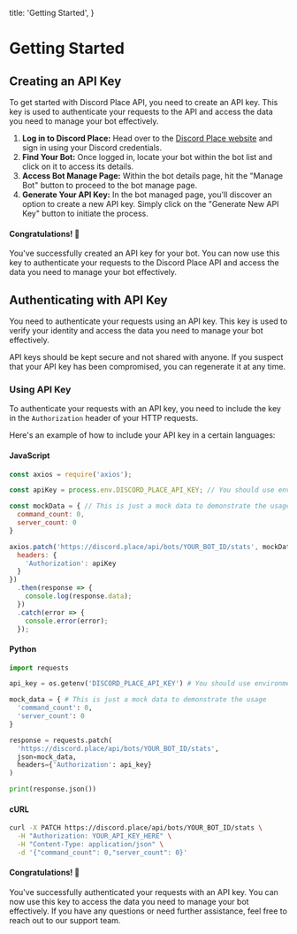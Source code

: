   title: 'Getting Started',
}

# Getting Started

## Creating an API Key

To get started with Discord Place API, you need to create an API key. This key is used to authenticate your requests to the API and access the data you need to manage your bot effectively.

1. **Log in to Discord Place:** Head over to the [Discord Place website](https://discord.place) and sign in using your Discord credentials.
2. **Find Your Bot:** Once logged in, locate your bot within the bot list and click on it to access its details.
3. **Access Bot Manage Page:** Within the bot details page, hit the "Manage Bot" button to proceed to the bot manage page.
4. **Generate Your API Key:** In the bot managed page, you'll discover an option to create a new API key. Simply click on the "Generate New API Key" button to initiate the process.

#### Congratulations! 🎉

You've successfully created an API key for your bot. You can now use this key to authenticate your requests to the Discord Place API and access the data you need to manage your bot effectively.

## Authenticating with API Key

You need to authenticate your requests using an API key. This key is used to verify your identity and access the data you need to manage your bot effectively.

API keys should be kept secure and not shared with anyone. If you suspect that your API key has been compromised, you can regenerate it at any time.

### Using API Key

To authenticate your requests with an API key, you need to include the key in the `Authorization` header of your HTTP requests.

Here's an example of how to include your API key in a certain languages:

#### JavaScript

```js
const axios = require('axios');

const apiKey = process.env.DISCORD_PLACE_API_KEY; // You should use environment variables to store your API key

const mockData = { // This is just a mock data to demonstrate the usage
  command_count: 0,
  server_count: 0
}

axios.patch('https://discord.place/api/bots/YOUR_BOT_ID/stats', mockData, {
  headers: {
    'Authorization': apiKey
  }
})
  .then(response => {
    console.log(response.data);
  })
  .catch(error => {
    console.error(error);
  });
```

#### Python

```python
import requests

api_key = os.getenv('DISCORD_PLACE_API_KEY') # You should use environment variables to store your API key

mock_data = { # This is just a mock data to demonstrate the usage
  'command_count': 0,
  'server_count': 0
}

response = requests.patch(
  'https://discord.place/api/bots/YOUR_BOT_ID/stats',
  json=mock_data, 
  headers={'Authorization': api_key}
)

print(response.json())
```

#### cURL

```bash
curl -X PATCH https://discord.place/api/bots/YOUR_BOT_ID/stats \
  -H "Authorization: YOUR_API_KEY_HERE" \
  -H "Content-Type: application/json" \
  -d '{"command_count": 0,"server_count": 0}'
```

#### Congratulations! 🎉

You've successfully authenticated your requests with an API key. You can now use this key to access the data you need to manage your bot effectively. If you have any questions or need further assistance, feel free to reach out to our support team.